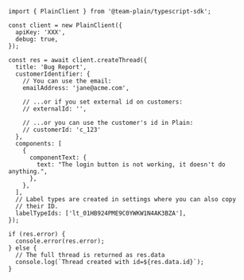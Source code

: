 ```tsx
import { PlainClient } from '@team-plain/typescript-sdk';

const client = new PlainClient({
  apiKey: 'XXX',
  debug: true,
});

const res = await client.createThread({
  title: 'Bug Report',
  customerIdentifier: {
    // You can use the email:
    emailAddress: 'jane@acme.com',

    // ...or if you set external id on customers:
    // externalId: '',

    // ...or you can use the customer's id in Plain:
    // customerId: 'c_123'
  },
  components: [
    {
      componentText: {
        text: "The login button is not working, it doesn't do anything.",
      },
    },
  ],
  // Label types are created in settings where you can also copy
  // their ID.
  labelTypeIds: ['lt_01HB924PME9C0YWKW1N4AK3BZA'],
});

if (res.error) {
  console.error(res.error);
} else {
  // The full thread is returned as res.data
  console.log(`Thread created with id=${res.data.id}`);
}
```
